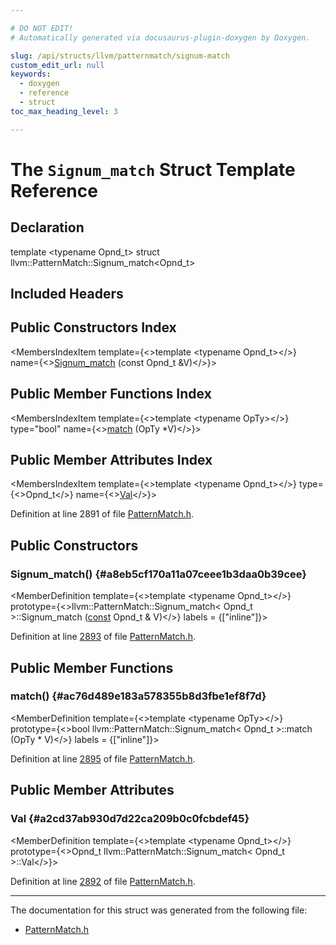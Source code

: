 ```yaml
---

# DO NOT EDIT!
# Automatically generated via docusaurus-plugin-doxygen by Doxygen.

slug: /api/structs/llvm/patternmatch/signum-match
custom_edit_url: null
keywords:
  - doxygen
  - reference
  - struct
toc_max_heading_level: 3

---
```





# The `Signum_match` Struct Template Reference

<DoxygenPage pluginConfig={pluginConfig}>



## Declaration

<CodeBlock>template &lt;typename Opnd&#95;t&gt;
struct llvm::PatternMatch::Signum_match&lt;Opnd&#95;t&gt;</CodeBlock>

## Included Headers

<IncludesList>
<IncludesListItem
  filePath="llvm/IR/PatternMatch.h"
  permalink="/docs/api/files/include/include/llvm/include/llvm/ir/patternmatch-h"
  isLocal="true" />
</IncludesList>

## Public Constructors Index

<MembersIndex>

<MembersIndexItem
  template={<>template &lt;typename Opnd&#95;t&gt;</>}
  name={<><a href="#a8eb5cf170a11a07ceee1b3daa0b39cee">Signum&#95;match</a> (const Opnd&#95;t &amp;V)</>}>
</MembersIndexItem>

</MembersIndex>

## Public Member Functions Index

<MembersIndex>

<MembersIndexItem
  template={<>template &lt;typename OpTy&gt;</>}
  type="bool"
  name={<><a href="#ac76d489e183a578355b8d3fbe1ef8f7d">match</a> (OpTy &#42;V)</>}>
</MembersIndexItem>

</MembersIndex>

## Public Member Attributes Index

<MembersIndex>

<MembersIndexItem
  template={<>template &lt;typename Opnd&#95;t&gt;</>}
  type={<>Opnd&#95;t</>}
  name={<><a href="#a2cd37ab930d7d22ca209b0c0fcbdef45">Val</a></>}>
</MembersIndexItem>

</MembersIndex>


Definition at line 2891 of file <a href="/docs/api/files/include/include/llvm/include/llvm/ir/patternmatch-h">PatternMatch.h</a>.

<SectionDefinition>

## Public Constructors

### Signum&#95;match() {#a8eb5cf170a11a07ceee1b3daa0b39cee}

<MemberDefinition
  template={<>template &lt;typename Opnd&#95;t&gt;</>}
  prototype={<>llvm::PatternMatch::Signum&#95;match&lt; Opnd&#95;t &gt;::Signum&#95;match (<a href="/docs/api/files/lib/lib/target/lib/target/aarch64/aarch64promoteconstant-cpp/#a90f8350fecae261c25be85d38b451bff">const</a> Opnd&#95;t &amp; V)</>}
  labels = {["inline"]}>

Definition at line <a href="/docs/api/files/include/include/llvm/include/llvm/ir/patternmatch-h/#l02893">2893</a> of file <a href="/docs/api/files/include/include/llvm/include/llvm/ir/patternmatch-h">PatternMatch.h</a>.
</MemberDefinition>

</SectionDefinition>

<SectionDefinition>

## Public Member Functions

### match() {#ac76d489e183a578355b8d3fbe1ef8f7d}

<MemberDefinition
  template={<>template &lt;typename OpTy&gt;</>}
  prototype={<>bool llvm::PatternMatch::Signum&#95;match&lt; Opnd&#95;t &gt;::match (OpTy &#42; V)</>}
  labels = {["inline"]}>

Definition at line <a href="/docs/api/files/include/include/llvm/include/llvm/ir/patternmatch-h/#l02895">2895</a> of file <a href="/docs/api/files/include/include/llvm/include/llvm/ir/patternmatch-h">PatternMatch.h</a>.
</MemberDefinition>

</SectionDefinition>

<SectionDefinition>

## Public Member Attributes

### Val {#a2cd37ab930d7d22ca209b0c0fcbdef45}

<MemberDefinition
  template={<>template &lt;typename Opnd&#95;t&gt;</>}
  prototype={<>Opnd&#95;t llvm::PatternMatch::Signum&#95;match&lt; Opnd&#95;t &gt;::Val</>}>

Definition at line <a href="/docs/api/files/include/include/llvm/include/llvm/ir/patternmatch-h/#l02892">2892</a> of file <a href="/docs/api/files/include/include/llvm/include/llvm/ir/patternmatch-h">PatternMatch.h</a>.
</MemberDefinition>

</SectionDefinition>

<hr/>

The documentation for this struct was generated from the following file:

<ul>
<li><a href="/docs/api/files/include/include/llvm/include/llvm/ir/patternmatch-h">PatternMatch.h</a></li>
</ul>

</DoxygenPage>
